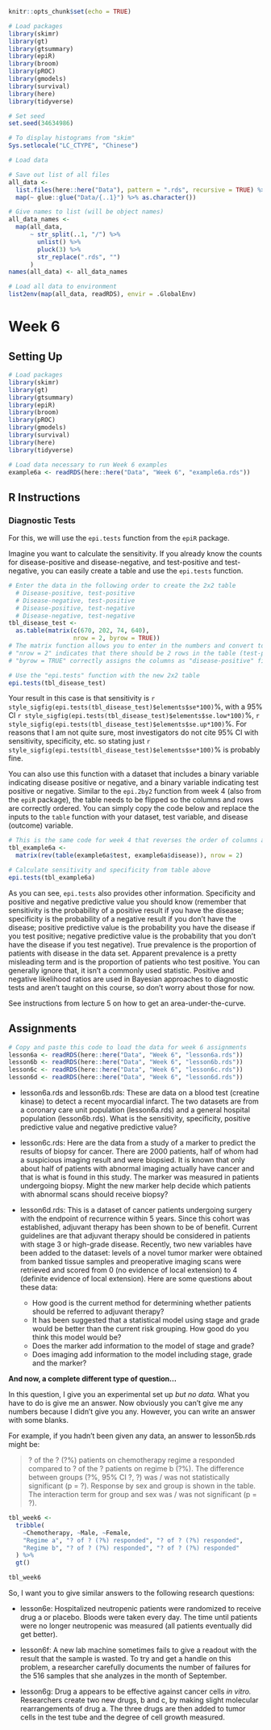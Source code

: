 ```r
knitr::opts_chunk$set(echo = TRUE)

# Load packages
library(skimr)
library(gt)
library(gtsummary)
library(epiR)
library(broom)
library(pROC)
library(gmodels)
library(survival)
library(here)
library(tidyverse)

# Set seed
set.seed(34634986)

# To display histograms from "skim"
Sys.setlocale("LC_CTYPE", "Chinese")

# Load data

# Save out list of all files
all_data <-
  list.files(here::here("Data"), pattern = ".rds", recursive = TRUE) %>%
  map(~ glue::glue("Data/{..1}") %>% as.character())

# Give names to list (will be object names)
all_data_names <-
  map(all_data,
      ~ str_split(..1, "/") %>%
        unlist() %>%
        pluck(3) %>%
        str_replace(".rds", "")
      )
names(all_data) <- all_data_names

# Load all data to environment
list2env(map(all_data, readRDS), envir = .GlobalEnv)

```

# Week 6

## Setting Up

```r

# Load packages
library(skimr)
library(gt)
library(gtsummary)
library(epiR)
library(broom)
library(pROC)
library(gmodels)
library(survival)
library(here)
library(tidyverse)

# Load data necessary to run Week 6 examples
example6a <- readRDS(here::here("Data", "Week 6", "example6a.rds"))

```

## R Instructions

### Diagnostic Tests

For this, we will use the `epi.tests` function from the `epiR` package.

Imagine you want to calculate the sensitivity. If you already know the counts for disease-positive and disease-negative, and test-positive and test-negative, you can easily create a table and use the `epi.tests` function.

```r

# Enter the data in the following order to create the 2x2 table
  # Disease-positive, test-positive
  # Disease-negative, test-positive
  # Disease-positive, test-negative
  # Disease-negative, test-negative
tbl_disease_test <-
  as.table(matrix(c(670, 202, 74, 640),
                  nrow = 2, byrow = TRUE))
# The matrix function allows you to enter in the numbers and convert to a table
# "nrow = 2" indicates that there should be 2 rows in the table (test-positive and test-negative)
# "byrow = TRUE" correctly assigns the columns as "disease-positive" first and "disease-negative" second

# Use the "epi.tests" function with the new 2x2 table
epi.tests(tbl_disease_test)

```

Your result in this case is that sensitivity is `r style_sigfig(epi.tests(tbl_disease_test)$elements$se*100)`%, with a 95% CI `r style_sigfig(epi.tests(tbl_disease_test)$elements$se.low*100)`%, `r style_sigfig(epi.tests(tbl_disease_test)$elements$se.up*100)`%. For reasons that I am not quite sure, most investigators do not cite 95% CI with sensitivity, specificity, etc. so stating just `r style_sigfig(epi.tests(tbl_disease_test)$elements$se*100)`% is probably fine.

You can also use this function with a dataset that includes a binary variable indicating disease positive or negative, and a binary variable indicating test positive or negative. Similar to the `epi.2by2` function from week 4 (also from the `epiR` package), the table needs to be flipped so the columns and rows are correctly ordered. You can simply copy the code below and replace the inputs to the `table` function with your dataset, test variable, and disease (outcome) variable. 

```r

# This is the same code for week 4 that reverses the order of columns and rows
tbl_example6a <-
  matrix(rev(table(example6a$test, example6a$disease)), nrow = 2)

# Calculate sensitivity and specificity from table above
epi.tests(tbl_example6a)

```

As you can see, `epi.tests` also provides other information. Specificity and positive and negative predictive value you should know (remember that sensitivity is the probability of a positive result if you have the disease; specificity is the probability of a negative result if you don't have the disease; positive predictive value is the probability you have the disease if you test positive; negative predictive value is the probability that you don't have the disease if you test negative). True prevalence is the proportion of patients with disease in the data set. Apparent prevalence is a pretty misleading term and is the proportion of patients who test positive. You can generally ignore that, it isn't a commonly used statistic. Positive and negative likelihood ratios are used in Bayesian approaches to diagnostic tests and aren't taught on this course, so don't worry about those for now. 

See instructions from lecture 5 on how to get an area-under-the-curve.

## Assignments

```r

# Copy and paste this code to load the data for week 6 assignments
lesson6a <- readRDS(here::here("Data", "Week 6", "lesson6a.rds"))
lesson6b <- readRDS(here::here("Data", "Week 6", "lesson6b.rds"))
lesson6c <- readRDS(here::here("Data", "Week 6", "lesson6c.rds"))
lesson6d <- readRDS(here::here("Data", "Week 6", "lesson6d.rds"))

```

- lesson6a.rds and lesson6b.rds: These are data on a blood test (creatine kinase) to detect a recent myocardial infarct. The two datasets are from a coronary care unit population (lesson6a.rds) and a general hospital population (lesson6b.rds). What is the sensitivity, specificity, positive predictive value and negative predictive value?

- lesson6c.rds: Here are the data from a study of a marker to predict the results of biopsy for cancer. There are 2000 patients, half of whom had a suspicious imaging result and were biopsied. It is known that only about half of patients with abnormal imaging actually have cancer and that is what is found in this study. The marker was measured in patients undergoing biopsy. Might the new marker help decide which patients with abnormal scans should receive biopsy? 

- lesson6d.rds: This is a dataset of cancer patients undergoing surgery with the endpoint of recurrence within 5 years. Since this cohort was established, adjuvant therapy has been shown to be of benefit. Current guidelines are that adjuvant therapy should be considered in patients with stage 3 or high-grade disease. Recently, two new variables have been added to the dataset:  levels of a novel tumor marker were obtained from banked tissue samples and preoperative imaging scans were retrieved and scored from 0 (no evidence of local extension) to 4 (definite evidence of local extension). Here are some questions about these data:
    - How good is the current method for determining whether patients should be referred to adjuvant therapy?
    - It has been suggested that a statistical model using stage and grade would be better than the current risk grouping. How good do you think this model would be?
    - Does the marker add information to the model of stage and grade?
    - Does imaging add information to the model including stage, grade and the marker?
    
**And now, a complete different type of question...**

In this question, I give you an experimental set up _but no data._ What you have to do is give me an answer. Now obviously you can’t give me any numbers because I didn’t give you any. However, you can write an answer with some blanks.

For example, if you hadn't been given any data, an answer to lesson5b.rds might be:

<div class="quote-container">

>? of the ? (?%) patients on chemotherapy regime a responded compared to ? of the ? patients on regime b (?%). The difference between groups (?%, 95% CI ?, ?) was / was not statistically significant (p = ?). Response by sex and group is shown in the table. The interaction term for group and sex was / was not significant (p = ?).

</div>

```r

tbl_week6 <-
  tribble(
    ~Chemotherapy, ~Male, ~Female,
    "Regime a", "? of ? (?%) responded", "? of ? (?%) responded",
    "Regime b", "? of ? (?%) responded", "? of ? (?%) responded"
  ) %>%
  gt()

tbl_week6

```

So, I want you to give similar answers to the following research questions:

- lesson6e: Hospitalized neutropenic patients were randomized to receive drug a or placebo. Bloods were taken every day. The time until patients were no longer neutropenic was measured (all patients eventually did get better).

- lesson6f: A new lab machine sometimes fails to give a readout with the result that the sample is wasted. To try and get a handle on this problem, a researcher carefully documents the number of failures for the 516 samples that she analyzes in the month of September. 

- lesson6g: Drug a appears to be effective against cancer cells _in vitro._ Researchers create two new drugs, b and c, by making slight molecular rearrangements of drug a. The three drugs are then added to tumor cells in the test tube and the degree of cell growth measured. 
